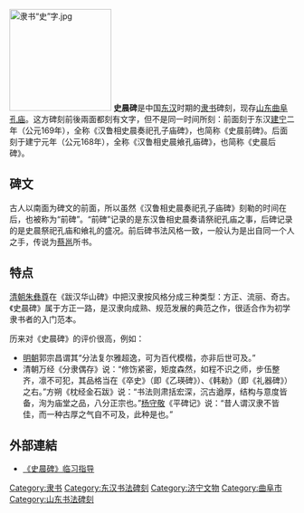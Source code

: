 [[File:隶书“史”字.jpg|180px]]
'''史晨碑'''是中国[[东汉|东汉]]时期的[[隶书|隶书]]碑刻，现存[[山东|山东]][[曲阜孔庙|曲阜孔庙]]。这方碑刻前後兩面都刻有文字，但不是同一时间所刻：前面刻于东汉[[建宁_(东汉)|建宁]]二年（公元169年），全称《汉鲁相史晨奏祀孔子庙碑》，也简称《史晨前碑》。后面刻于建宁元年（公元168年），全称《汉鲁相史晨飨孔庙碑》，也简称《史晨后碑》。

==碑文==
古人以南面为碑文的前面，所以虽然《汉鲁相史晨奏祀孔子庙碑》刻勒的时间在后，也被称为“前碑”。“前碑”记录的是东汉鲁相史晨奏请祭祀孔庙之事，后碑记录的是史晨祭祀孔庙和飨礼的盛况。前后碑书法风格一致，一般认为是出自同一个人之手，传说为[[蔡邕|蔡邕]]所书。
==特点==
[[清朝|清朝]][[朱彝尊|朱彝尊]]在《跋汉华山碑》中把汉隶按风格分成三种类型：方正、流丽、奇古。《史晨碑》属于方正一路，是汉隶向成熟、规范发展的典范之作，很适合作为初学隶书者的入门范本。

历来对《史晨碑》的评价很高，例如：
*[[明朝|明朝]]郭宗昌谓其“分法复尔雅超逸，可为百代模楷，亦非后世可及。”
*清朝万经《分隶偶存》说：“修饬紧密，矩度森然，如程不识之师，步伍整齐，凛不可犯，其品格当在《卒史》（即《乙瑛碑》）、《韩勑》（即《礼器碑》）之右。”方朔《枕经金石跋》说：“书法则肃括宏深，沉古遒厚，结构与意度皆备，洵为庙堂之品，八分正宗也。”[[杨守敬|杨守敬]]《平碑记》说：“昔人谓汉隶不皆佳，而一种古厚之气自不可及，此种是也。” 

==外部連結==
*[https://web.archive.org/web/20060115050447/http://www.shw.cn/6sfjs/3zhidao/1shishen.htm 《史晨碑》临习指导]

{{Chinese building-stub}}

[[Category:隶书|Category:隶书]]
[[Category:东汉书法碑刻|Category:东汉书法碑刻]]
[[Category:济宁文物|Category:济宁文物]]
[[Category:曲阜市|Category:曲阜市]]
[[Category:山东书法碑刻|Category:山东书法碑刻]]